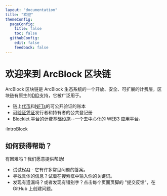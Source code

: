 ```yaml
---
layout: "documentation"
title: "欢迎"
themeConfig:
  pageConfig:
    title: false
    toc: false
  githubConfig:
    edit: false
    feedback: false
---
```


# 欢迎来到 <strong className="color-#3773F2">ArcBlock 区块链</strong>

ArcBlock 区块链是 ArcBlock 生态系统的一个开放、安全、可扩展的计费层，区块链有原生的[DID](/conceptual/did)支持，它被广泛用于。

- 链上[代币](/conceptual/tokens)和[NFTs](/conceptual/nfts)的可公开验证的账本
- [可验证凭证](/conceptual/vcs)发行者和持有者的公共登记册
- [Blocklet 平台](https://developer.blocklet.io)的计费基础设施--一个去中心化的 WEB3 应用平台。

:IntroBlock

## 如何获得帮助？

有困难吗？我们愿意提供帮助!

- 试试[FAQ](./faq) - 它有许多常见问题的答案。
- 寻找具体的信息？试着在搜索框中输入你的关键词。
- 发现有遗漏吗？或者发现有错别字？点击每个页面页脚的 "提交反馈"，在 GitHub 上创建问题。
